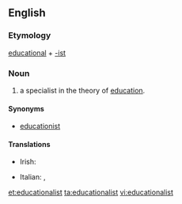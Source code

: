 ==English==

===Etymology===
[[educational]] + [[-ist]]

===Noun===
{{en-noun}}

# a specialist in the theory of [[education]].

====Synonyms====
* [[educationist]]

====Translations====
{{trans-top}}
* Irish: {{t|ga|oideachasóir|m}}
{{trans-mid}}
* Italian: {{t|it|educatore|m}}, {{t|it|educatrice|f}}
{{trans-bottom}}

[[et:educationalist]]
[[ta:educationalist]]
[[vi:educationalist]]